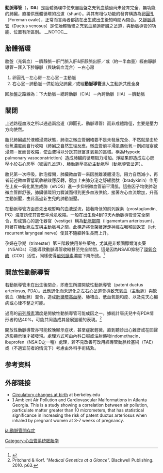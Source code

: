 {{Infobox artery
| Name        = 動脈導管
| Latin       = Ductus arteriosus
| Image       = Gray502.png
| Caption     = 胎循环示意图。（在右上方可以看得到动脉导管）
| Image2      = Patent_ductus_arteriosus.svg
| Caption2    = 动脉导管未闭患者的心脏横截面图
| BranchFrom  = [[肺动脉|肺动脉]]
| BranchTo    = [[主动脉弓|主动脉弓]]
| Vein        = [[静脉导管|静脉导管]]
| Precursor   = [[主动脉弓|主动脉弓]]6
| Supplies    = 
| System      = {{le|Fetal circulation}}
<!--
| MeshName     = Ductus+Arteriosus
| MeshNumber   = A07.541.278.395
| DorlandsPre  = d_29
| DorlandsSuf  = 12314749
-->
}}
'''動脈導管'''（{{lang-la|Ductus arteriosus}}，'''DA'''）是胎體循環中使來自胎盤之充氧血繞過尚未發育完全、無功能的肺臟，直接供應體循環的岔道（shunt）。與其有相似功能的發育構造為[[卵圓孔|卵圓孔]]（Foreman ovale），正常而言兩者都該在出生或出生後短時間內閉合。又[[靜脈導管|靜脈導管]]（Ductus venosus）是使胎體循環之充氧血繞過肝臟之岔道，與動脈導管的功能、位置有所區別。
__NOTOC__
==胎體循環==
胎盤（充氧血）－臍靜脈－肝門脈入肝&肝靜脈出肝／或（約一半血量）經由靜脈導管－匯入下腔靜脈（與缺氧血混合）－右心房
#卵圓孔－左心房－左心室－主動脈
#右心室－肺動脈－供給胎兒肺臟／或經'''動脈導管'''進入主動脈共應全身

回胎盤之路線為：下大動脈－總跨動脈（CIA）－內跨動脈（IIA）－臍動脈
==關閉==
上述路徑血液之所以通過兩岔道（卵圓孔、動脈導管）而非成體路徑，主要是壓力方向使然。

胎兒肺臟處於液體浸潤狀態，肺泡之微血管網絡要不是未發展完全、不然就是由於低氧濃度而自行收縮（肺臟之自然生理反應，微血管前平滑肌遇低氧－例如阻塞或浸潤－反而會收縮，使血液得以分送其餘富含氧氣的區域。稱為Hypoxic pulmonary vasoconstriction）造成肺臟的循環阻力增加。淨結果即造成左心房壓小於右心房壓（卵圓孔岔道）、肺動脈壓高於主動脈壓（動脈導管岔道）。

胎兒第一次呼吸，肺泡撐開，肺臟微血管一來因脫離液體浸泡，阻力自然減小，再者前述微血管低氧收縮效應反轉，復加上由肺分泌之舒緩勝肽（bradykinin）作用在上皮一氧化氮生成酶（eNOS）進一步抑制微血管前平滑肌。這些因子均使肺泡微血管群舒張，肺臟循環阻力驟減而得到更多血液供給，接著左心血流增加，升高主動脈壓，由此高過新生兒的肺動脈壓。

在動脈導管方面首先出現暫時的血液逆流，接著降低的前列腺素（prostaglandin, PG）濃度誘使其管壁平滑肌收縮。一般在出生後4到10天內動脈導管會完全閉合，形成實心的退化器官（vestige）稱為[[（主）動脈韌帶|動脈韌帶]]（ligamentum arteriosum），附著在肺動脈左支與主動脈弓之間，此構造將會架著迷走神經左咽喉回返支（left recurrent laryngeal nerve）使其不隨軀幹生長而上升。

孕婦在孕期（trimester）第三階段使用某些藥物，尤其是非類固醇類消炎藥（NSAIDs）可能導致動脈導管收縮甚至完全關閉，這是因為NSAID抑制了[[環氧合酶|環氧合酶]]（COX）活性，同樣使得[[前列腺素|前列腺素]]濃度下降所致。<ref>{{Gold Standard clinicalpharmacology.com|ibuprofen monagraph|7/7/2008}}</ref>
　

==開放性動脈導管==
{{Main|開放性動脈導管}}

若動脈導管未在出生後閉合，即產生所謂開放性動脈導管（patent ductus arteriosus, PDA）。此應退化而未退化之左右心岔道會導致充氧血（主動脈）與缺氧血（肺動脈）混合，造成[[肺循環高血壓|肺循環高血壓]]、肺積血、低血氧飽和度、以及先天心臟病或心律不整之可能。

過高的[[前列腺素|前列腺素]]濃度是開放性動脈導管可能成因之一。據統計唐氏兒中有PDA情形者約佔40%，可能共同造成其發展遲緩的表現。<ref>Pritchard & Korf. ''"Medical Genetics at a Glance".'' Blackwell Publishing. 2010. p63. </ref>

開放性動脈導管亦可能較晚顯示症狀，甚至症狀輕微，直到聽診出心雜音或在回聲造影顯示後才被發現。處理方式可由內科口服或注射藥物indomethacin、ibuprofen（NSAID之一種）處理，若不見改善可改用經導管動脈栓塞術（TAE）或（不適宜前者的情況下）考慮由外科手術結紮。
　

==参考资料==
<references/>

==外部链接==
* [http://mcb.berkeley.edu/courses/mcb135e/fetal.html Circulatory changes at birth] {{Wayback|url=http://mcb.berkeley.edu/courses/mcb135e/fetal.html |date=20100718061131 }} at berkeley.edu 
* [http://docs.google.com/gview?a=v&pid=gmail&attid=0.2&thid=12229efed1dc838e&mt=application%2Fpdf] Ambient Air Pollution and Cardiovascular Malformations in Atlanta Georgia. This is a study showing a correlation between air pollution, particulate matter greater than 10 micrometers, that has statistical significance in increasing the risk of patent ductus arteriosus when inhaled by pregnant women at 3-7 weeks of pregnancy. 

{{Development of circulatory system}}

[[Category:心血管系统胚胎学|Category:心血管系统胚胎学]]

[[ja:動脈管開存症|ja:動脈管開存症]]